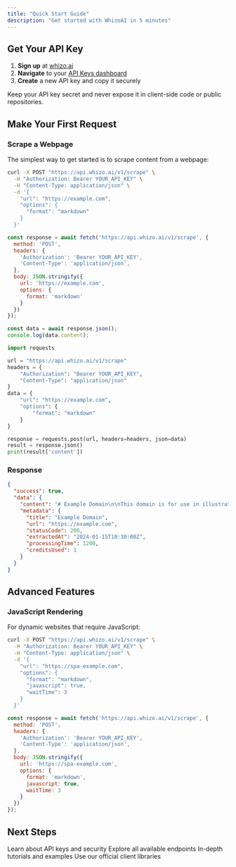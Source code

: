 ```yaml
---
title: "Quick Start Guide"
description: "Get started with WhizoAI in 5 minutes"
---
```


## Get Your API Key

1. **Sign up** at [whizo.ai](https://whizo.ai)
2. **Navigate** to your [API Keys dashboard](https://whizo.ai/app/api-keys)
3. **Create** a new API key and copy it securely

<Warning>
Keep your API key secret and never expose it in client-side code or public repositories.
</Warning>

## Make Your First Request

### Scrape a Webpage

The simplest way to get started is to scrape content from a webpage:

<CodeGroup>

```bash cURL
curl -X POST "https://api.whizo.ai/v1/scrape" \
  -H "Authorization: Bearer YOUR_API_KEY" \
  -H "Content-Type: application/json" \
  -d '{
    "url": "https://example.com",
    "options": {
      "format": "markdown"
    }
  }'
```

```javascript JavaScript
const response = await fetch('https://api.whizo.ai/v1/scrape', {
  method: 'POST',
  headers: {
    'Authorization': 'Bearer YOUR_API_KEY',
    'Content-Type': 'application/json',
  },
  body: JSON.stringify({
    url: 'https://example.com',
    options: {
      format: 'markdown'
    }
  })
});

const data = await response.json();
console.log(data.content);
```

```python Python
import requests

url = "https://api.whizo.ai/v1/scrape"
headers = {
    "Authorization": "Bearer YOUR_API_KEY",
    "Content-Type": "application/json"
}
data = {
    "url": "https://example.com",
    "options": {
        "format": "markdown"
    }
}

response = requests.post(url, headers=headers, json=data)
result = response.json()
print(result['content'])
```

</CodeGroup>

### Response

```json
{
  "success": true,
  "data": {
    "content": "# Example Domain\n\nThis domain is for use in illustrative examples...",
    "metadata": {
      "title": "Example Domain",
      "url": "https://example.com",
      "statusCode": 200,
      "extractedAt": "2024-01-15T10:30:00Z",
      "processingTime": 1200,
      "creditsUsed": 1
    }
  }
}
```

## Advanced Features

### JavaScript Rendering

For dynamic websites that require JavaScript:

<CodeGroup>

```bash cURL
curl -X POST "https://api.whizo.ai/v1/scrape" \
  -H "Authorization: Bearer YOUR_API_KEY" \
  -H "Content-Type: application/json" \
  -d '{
    "url": "https://spa-example.com",
    "options": {
      "format": "markdown",
      "javascript": true,
      "waitTime": 3
    }
  }'
```

```javascript JavaScript
const response = await fetch('https://api.whizo.ai/v1/scrape', {
  method: 'POST',
  headers: {
    'Authorization': 'Bearer YOUR_API_KEY',
    'Content-Type': 'application/json',
  },
  body: JSON.stringify({
    url: 'https://spa-example.com',
    options: {
      format: 'markdown',
      javascript: true,
      waitTime: 3
    }
  })
});
```

</CodeGroup>

## Next Steps

<CardGroup cols={2}>
  <Card
    title="Authentication"
    icon="key"
    href="/authentication"
  >
    Learn about API keys and security
  </Card>
  <Card
    title="API Reference"
    icon="code"
    href="/api-reference/scrape"
  >
    Explore all available endpoints
  </Card>
  <Card
    title="Guides"
    icon="book-open"
    href="/guides/web-scraping"
  >
    In-depth tutorials and examples
  </Card>
  <Card
    title="SDKs"
    icon="puzzle"
    href="/sdks/javascript"
  >
    Use our official client libraries
  </Card>
</CardGroup>
